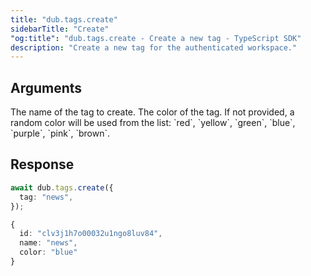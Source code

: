 ```yaml
---
title: "dub.tags.create"
sidebarTitle: "Create"
"og:title": "dub.tags.create - Create a new tag - TypeScript SDK"
description: "Create a new tag for the authenticated workspace."
---
```



## Arguments

<ParamField body="tag" type="string" required>
  The name of the tag to create.
</ParamField>

<ParamField body="color" type="string">
  The color of the tag. If not provided, a random color will be used from the
  list: `red`, `yellow`, `green`, `blue`, `purple`, `pink`, `brown`.
</ParamField>

## Response

<TagResponse />

<RequestExample>

```ts
await dub.tags.create({
  tag: "news",
});
```

</RequestExample>

<ResponseExample>

```ts
{
  id: "clv3j1h7o00032u1ngo8luv84",
  name: "news",
  color: "blue"
}
```

</ResponseExample>
